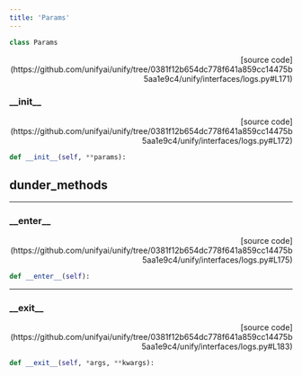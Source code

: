 ```yaml
---
title: 'Params'
---
```


```python
class Params
```

<p align="right">[source code](https://github.com/unifyai/unify/tree/0381f12b654dc778f641a859cc14475b5aa1e9c4/unify/interfaces/logs.py#L171)</p>



### \_\_init\_\_

<p align="right">[source code](https://github.com/unifyai/unify/tree/0381f12b654dc778f641a859cc14475b5aa1e9c4/unify/interfaces/logs.py#L172)</p>

```python
def __init__(self, **params):
```



## dunder_methods

---

### \_\_enter\_\_

<p align="right">[source code](https://github.com/unifyai/unify/tree/0381f12b654dc778f641a859cc14475b5aa1e9c4/unify/interfaces/logs.py#L175)</p>

```python
def __enter__(self):
```



---

### \_\_exit\_\_

<p align="right">[source code](https://github.com/unifyai/unify/tree/0381f12b654dc778f641a859cc14475b5aa1e9c4/unify/interfaces/logs.py#L183)</p>

```python
def __exit__(self, *args, **kwargs):
```

